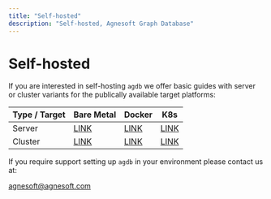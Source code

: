 ```yaml
---
title: "Self-hosted"
description: "Self-hosted, Agnesoft Graph Database"
---
```


# Self-hosted

If you are interested in self-hosting `agdb` we offer basic guides with server or cluster variants for the publically available target platforms:

| Type / Target | Bare Metal                                                | Docker                                                | K8s                                                |
| ------------- | --------------------------------------------------------- | ----------------------------------------------------- | -------------------------------------------------- |
| Server        | [LINK](/docs/guides/how-to-run-server/server-bare-metal)  | [LINK](/docs/guides/how-to-run-server/server-docker)  | [LINK](/docs/guides/how-to-run-server/server-k8s)  |
| Cluster       | [LINK](/docs/guides/how-to-run-server/cluster-bare-metal) | [LINK](/docs/guides/how-to-run-server/cluster-docker) | [LINK](/docs/guides/how-to-run-server/cluster-k8s) |

If you require support setting up `agdb` in your environment please contact us at:

[agnesoft@agnesoft.com](mailto:agnesoft@agnesoft.com)
